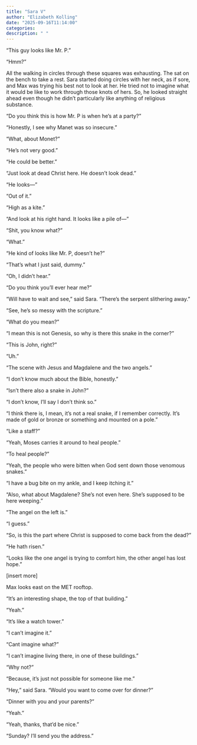 ```yaml
---
title: "Sara V"
author: "Elizabeth Kolling"
date: "2025-09-16T11:14:00"
categories: 
description: " "
---
```



“This guy looks like Mr. P.”

“Hmm?”

All the walking in circles through these squares was exhausting. The sat on the bench to take a rest. Sara started doing circles with her neck, as if sore, and Max was trying his best not to look at her. He tried not to imagine what it would be like to work through those knots of hers. So, he looked straight ahead even though he didn't particularly like anything of religious substance.

"Do you think this is how Mr. P is when he’s at a party?"

"Honestly, I see why Manet was so insecure."

"What, about Monet?"

"He’s not very good."

"He could be better."

"Just look at dead Christ here. He doesn’t look dead."

"He looks—"

"Out of it."

"High as a kite."

"And look at his right hand. It looks like a pile of—"

"Shit, you know what?"

"What."

"He kind of looks like Mr. P, doesn’t he?"

"That’s what I just said, dummy."

"Oh, I didn’t hear."

"Do you think you’ll ever hear me?"

“Will have to wait and see,” said Sara. “There’s the serpent slithering away.”

“See, he’s so messy with the scripture.”

“What do you mean?"

“I mean this is not Genesis, so why is there this snake in the corner?”

“This is John, right?”

“Uh.”

“The scene with Jesus and Magdalene and the two angels.”

“I don’t know much about the Bible, honestly.”

“Isn’t there also a snake in John?”

“I don’t know, I’ll say I don’t think so.”

“I think there is, I mean, it’s not a real snake, if I remember correctly. It’s made of gold or bronze or something and mounted on a pole.”

“Like a staff?”

“Yeah, Moses carries it around to heal people.”

“To heal people?”

“Yeah, the people who were bitten when God sent down those venomous snakes.”

“I have a bug bite on my ankle, and I keep itching it.”

“Also, what about Magdalene? She’s not even here. She’s supposed to be here weeping.”

“The angel on the left is.”

“I guess.”

“So, is this the part where Christ is supposed to come back from the dead?”

“He hath risen.”

“Looks like the one angel is trying to comfort him, the other angel has lost hope.”

[insert more]

Max looks east on the MET rooftop.

"It's an interesting shape, the top of that building."

"Yeah."

"It's like a watch tower."

"I can't imagine it."

"Cant imagine what?"

"I can't imagine living there, in one of these buildings."

"Why not?"

"Because, it's just not possible for someone like me."

"Hey," said Sara. "Would you want to come over for dinner?"

"Dinner with you and your parents?"

"Yeah."

"Yeah, thanks, that'd be nice." 

"Sunday? I'll send you the address." 